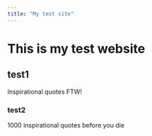 ```yaml
---
title: "My test site"
---
```


# This is my test website

## test1

Inspirational quotes FTW!

### test2

1000 inspirational quotes before you die